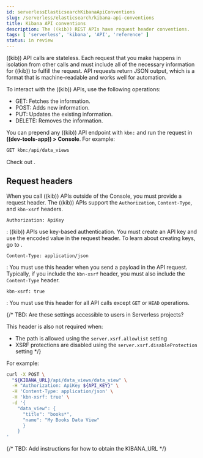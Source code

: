 ```yaml
---
id: serverlessElasticsearchKibanaApiConventions
slug: /serverless/elasticsearch/kibana-api-conventions
title: Kibana API conventions
description: The ((kib)) REST APIs have request header conventions.
tags: [ 'serverless', 'kibana', 'API', 'reference' ]
status: in review
---
```


<DocBadge template="technical preview" />
((kib)) API calls are stateless.
Each request that you make happens in isolation from other calls and must include all of the necessary information for ((kib)) to fulfill the request.
API requests return JSON output, which is a format that is machine-readable and works well for automation.

To interact with the ((kib)) APIs, use the following operations:

- GET: Fetches the information.
- POST: Adds new information.
- PUT: Updates the existing information.
- DELETE: Removes the information.

You can prepend any ((kib)) API endpoint with `kbn:` and run the request in **((dev-tools-app)) > Console**.
For example:

```sh
GET kbn:/api/data_views
```

Check out <DocLink id="serverlessElasticsearchDevToolsConsole" />.

## Request headers

When you call ((kib)) APIs outside of the Console, you must provide a request header.
The ((kib)) APIs support the `Authorization`, `Content-Type`, and  `kbn-xsrf` headers.

`Authorization: ApiKey`

: ((kib)) APIs use key-based authentication.
  You must create an API key and use the encoded value in the request header.
  To learn about creating keys, go to <DocLink id="serverlessApiKeys" />.

`Content-Type: application/json`

: You must use this header when you send a payload in the API request.
  Typically, if you include the `kbn-xsrf` header, you must also include the `Content-Type` header.

`kbn-xsrf: true`

: You must use this header for all API calls except `GET` or `HEAD` operations.

{/*
TBD: Are these settings accessible to users in Serverless projects?

This header is also not required when:
* The path is allowed using the `server.xsrf.allowlist` setting
* XSRF protections are disabled using the `server.xsrf.disableProtection` setting
*/}

For example:

```bash
curl -X POST \
  "${KIBANA_URL}/api/data_views/data_view" \
  -H "Authorization: ApiKey ${API_KEY}" \
  -H 'Content-Type: application/json' \
  -H 'kbn-xsrf: true' \
  -d '{
    "data_view": {
      "title": "books*", 
      "name": "My Books Data View"
      }
    }
'
```
{/* 
TBD: Add instructions for how to obtain the KIBANA_URL
 */}